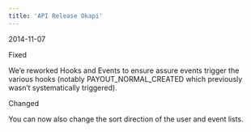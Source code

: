 ```yaml
---  
title: 'API Release Okapi'  
---  
```

<span class="date">2014-11-07</span>  
  
  
<div class="pill pill-orange">Fixed</div>  
  

We’e reworked Hooks and Events to ensure assure events trigger the various hooks (notably PAYOUT_NORMAL_CREATED which previously wasn’t systematically triggered).  
<div class="pill pill-blue">Changed</div>
  

You can now also change the sort direction of the user and event lists.